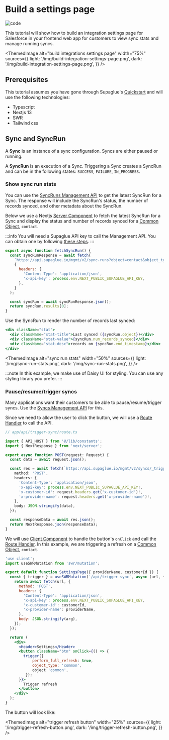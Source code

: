 
# Build a settings page

![code](https://img.shields.io/badge/Code%20Tutorial-0000a5)

This tutorial will show how to build an integration settings page for Salesforce in your frontend web app for customers to view sync stats and manage running syncs.

<ThemedImage
  alt="build integrations settings page"
  width="75%"
  sources={{
    light: '/img/build-integration-settings-page.png',
    dark: '/img/build-integration-settings-page.png',
  }}
/>

## Prerequisites

This tutorial assumes you have gone through Supaglue's [Quickstart](../quickstart) and will use the following technologies:

- Typescript
- Nextjs 13
- SWR
- Tailwind css

## Sync and SyncRun

A **Sync** is an instance of a sync configuration. Syncs are either paused or running.

A **SyncRun** is an execution of a Sync. Triggering a Sync creates a SyncRun and can be in the following states: `SUCCESS`, `FAILURE`, `IN_PROGRESS`.

### Show sync run stats

You can use the [SyncRuns Management API](../api/v2/mgmt/get-sync-runs) to get the latest SyncRun for a Sync. The response will include the SyncRun's status, the number of records synced, and other metadata about the SyncRun.

Below we use a Nextjs [Server Component](https://nextjs.org/docs/getting-started/react-essentials#server-components) to fetch the latest SyncRun for a Sync and display the status and number of records synced for a [Common Object](../platform/common-schema/overview), `contact`.

:::info
You will need a Supaglue API key to call the Management API. You can obtain one by following [these steps](../api/introduction#api-authentication).
:::

```jsx
export async function fetchSyncRun() {
  const syncRunResponse = await fetch(
    `https://api.supaglue.io/mgmt/v2/sync-runs?object=contact&object_type=common&page_size=1`,
    {
      headers: {
        'Content-Type': 'application/json',
        'x-api-key': process.env.NEXT_PUBLIC_SUPAGLUE_API_KEY,
      },
    }
  );

  const syncRun = await syncRunResponse.json();
  return syncRun.results[0];
}
```

Use the SyncRun to render the number of records last synced:

```jsx
<div className="stat">
  <div className="stat-title">Last synced ({syncRun.object})</div>
  <div className="stat-value">{syncRun.num_records_synced}</div>
  <div className="stat-desc">records on {syncRun.end_timestamp}</div>
</div>
```

<ThemedImage
  alt="sync run stats"
  width="50%"
  sources={{
    light: '/img/sync-run-stats.png',
    dark: '/img/sync-run-stats.png',
  }}
/>

:::note
In this example, we make use of Daisy UI for styling. You can use any styling library you prefer.
:::

### Pause/resume/trigger syncs

Many applications want their customers to be able to pause/resume/trigger syncs. Use the [Syncs Management API](../api/v2/mgmt/syncs) for this.

Since we need to allow the user to click the button, we will use a [Route Handler](https://nextjs.org/docs/app/building-your-application/routing/router-handlers) to call the API.

```ts
// app/api/trigger-sync/route.ts

import { API_HOST } from '@/lib/constants';
import { NextResponse } from 'next/server';

export async function POST(request: Request) {
  const data = await request.json();

  const res = await fetch(`https://api.supaglue.io/mgmt/v2/syncs/_trigger`, {
    method: 'POST',
    headers: {
      'Content-Type': 'application/json',
      'x-api-key': process.env.NEXT_PUBLIC_SUPAGLUE_API_KEY!,
      'x-customer-id': request.headers.get('x-customer-id')!,
      'x-provider-name': request.headers.get('x-provider-name')!,
    },
    body: JSON.stringify(data),
  });

  const responseData = await res.json();
  return NextResponse.json(responseData);
}
```

We will use [Client Component](https://nextjs.org/docs/getting-started/react-essentials#client-components) to handle the button's `onClick` and call the [Route Handler](https://nextjs.org/docs/app/building-your-application/routing/router-handlers). In this example, we are triggering a refresh on a [Common Object](../platform/common-schema/overview), `contact`.

```jsx
'use client';
import useSWRMutation from 'swr/mutation';

export default function SettingsPage({ providerName, customerId }) {
  const { trigger } = useSWRMutation(`/api/trigger-sync`, async (url, { arg }) => {
    return await fetch(url, {
      method: 'POST',
      headers: {
        'Content-Type': 'application/json',
        'x-api-key': process.env.NEXT_PUBLIC_SUPAGLUE_API_KEY,
        'x-customer-id': customerId,
        'x-provider-name': providerName,
      },
      body: JSON.stringify(arg),
    });
  });

  return (
    <div>
      <Header>Settings</Header>
      <button className="btn" onClick={() => {
        trigger({
            perform_full_refresh: true,
            object_type: 'common',
            object 'common',
         });
      }}>
        Trigger refresh
      </button>
    </div>
  );
}
```

The button will look like:

<ThemedImage
  alt="trigger refresh button"
  width="25%"
  sources={{
    light: '/img/trigger-refresh-button.png',
    dark: '/img/trigger-refresh-button.png',
  }}
/>
